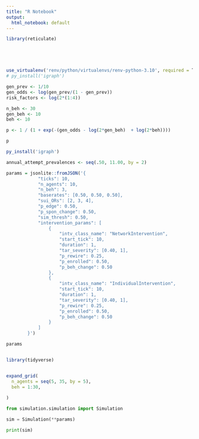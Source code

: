 ```yaml
---
title: "R Notebook"
output:
  html_notebook: default
---
```


```r
library(reticulate)





use_virtualenv('renv/python/virtualenvs/renv-python-3.10', required = T)
# py_install('igraph')
```

```r
gen_prev <- 1/10
gen_odds <- log(gen_prev/(1 - gen_prev))
risk_factors <- log(2*(1:4))

n_beh <- 30
gen_beh <- 10
beh <- 10

p <- 1 / (1 + exp(-(gen_odds - log(2*gen_beh)  + log(2*beh))))

p
```



```r
py_install('igraph')
```
```r
annual_attempt_prevalences <- seq(.50, 11.00, by = 2)


```


```r
params = jsonlite::fromJSON('{
            "ticks": 10,
            "n_agents": 10,
            "n_beh": 3,
            "baserates": [0.50, 0.50, 0.50],
            "sui_ORs": [2, 3, 4],
            "p_edge": 0.50,
            "p_spon_change": 0.50,
            "sim_thresh": 0.50,
            "intervention_params": [
                {
                    "intv_class_name": "NetworkIntervention",
                    "start_tick": 10,
                    "duration": 1,
                    "tar_severity": [0.40, 1],
                    "p_rewire": 0.25,
                    "p_enrolled": 0.50,
                    "p_beh_change": 0.50
                },
                {
                    "intv_class_name": "IndividualIntervention",
                    "start_tick": 10,
                    "duration": 1,
                    "tar_severity": [0.40, 1],
                    "p_rewire": 0.25,
                    "p_enrolled": 0.50,
                    "p_beh_change": 0.50
                }
            ]
        }')

params


library(tidyverse)


expand_grid(
  n_agents = seq(5, 35, by = 5),
  beh = 1:30,
  
)
```

```python
from simulation.simulation import Simulation

sim = Simulation(**params)

print(sim)
```

